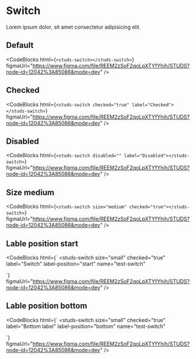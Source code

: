 # Switch

<HeaderComponent htmlTag="studs-switch" jsxTag="StudsSwitch" version="Since 2.0" status="Stable" />

Lorem ipsum dolor, sit amet consectetur adipisicing elit.

## Default

<studs-switch></studs-switch>

<CodeBlocks
  html={`
<studs-switch></studs-switch>
  `}
  figmaUrl="https://www.figma.com/file/REEM2zSoF2qoLpXTYfYhih/STUDS?node-id=12042%3A85086&mode=dev"
/>

## Checked

<studs-switch checked="true" label="Checked"></studs-switch>

<CodeBlocks
  html={`
<studs-switch checked="true" label="Checked"></studs-switch>
  `}
  figmaUrl="https://www.figma.com/file/REEM2zSoF2qoLpXTYfYhih/STUDS?node-id=12042%3A85086&mode=dev"
/>

## Disabled

<studs-switch disabled="" label="Disabled"></studs-switch>

<CodeBlocks
  html={`
<studs-switch disabled="" label="Disabled"></studs-switch>
  `}
  figmaUrl="https://www.figma.com/file/REEM2zSoF2qoLpXTYfYhih/STUDS?node-id=12042%3A85086&mode=dev"
/>

## Size medium

<studs-switch size="medium" checked="true"></studs-switch>

<CodeBlocks
  html={`
<studs-switch size="medium" checked="true"></studs-switch>
  `}
  figmaUrl="https://www.figma.com/file/REEM2zSoF2qoLpXTYfYhih/STUDS?node-id=12042%3A85086&mode=dev"
/>

## Lable position start

<studs-switch size="small" checked="true" label="Switch" label-position="start" name="test-switch"></studs-switch>

<CodeBlocks
  html={`
<studs-switch
  size="small"
  checked="true"
  label="Switch"
  label-position="start"
  name="test-switch"
></studs-switch>
  `}
  figmaUrl="https://www.figma.com/file/REEM2zSoF2qoLpXTYfYhih/STUDS?node-id=12042%3A85086&mode=dev"
/>

## Lable position bottom

<studs-switch size="small" checked="true" label="Bottom label" label-position="bottom" name="test-switch"></studs-switch>

<CodeBlocks
  html={`
<studs-switch
  size="small"
  checked="true"
  label="Bottom label"
  label-position="bottom"
  name="test-switch"
></studs-switch>
  `}
  figmaUrl="https://www.figma.com/file/REEM2zSoF2qoLpXTYfYhih/STUDS?node-id=12042%3A85086&mode=dev"
/>

